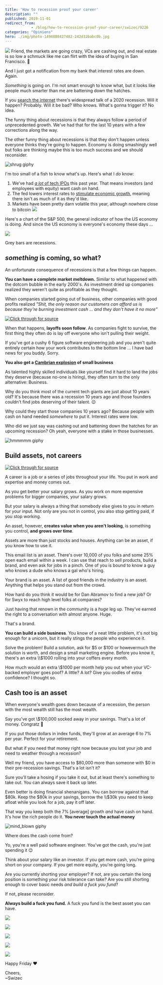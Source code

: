 ```yaml
---
title: 'How to recession proof your career'
description: ""
published: 2019-11-01
redirect_from: 
            - /blog/how-to-recession-proof-your-career/swizec/9226
categories: "Opinions"
hero: ./img/photo-1494888427482-242d32babc0b.jpg
---
```


![](./img/photo-1494888427482-242d32babc0b.jpg) Friend, the markets are going crazy, VCs are cashing out, and real estate is so low a schmuck like me can flirt with the idea of buying in San Francisco. 🤨

And I just got a notification from my bank that interest rates are down. Again.

_Something_ is going on. I'm not smart enough to know what, but it looks like people much smarter than me are battening down the hatches.

If you [search the internet](https://www.google.com/search?q=is+a+recession+comign&oq=is+a+recession+comign&aqs=chrome..69i57.2584j0j1&sourceid=chrome&ie=UTF-8) there's widespread talk of a 2020 recession. Will it happen? Probably. Will it be bad? Who knows. What's gonna trigger it? No idea.

The funny thing about recessions is that they always follow a period of unprecedented growth. We've had that for the last 10 years with a few corrections along the way.

The other funny thing about recessions is that they don't happen unless everyone thinks they're going to happen. Economy is doing smashingly well but folks are thinking maybe this is too much success and we should reconsider.

![shrug giphy](./img/media-G5X63GrrLjjVK-giphy.gif)

I'm too small of a fish to know what's up. Here's what I _do_ know:

1.  We've had [_a lot_ of tech IPOs](https://www.cnbc.com/2019/10/10/a-wave-of-recent-ipos-will-soon-be-eligible-for-selling.html) this past year. That means investors (and employees with equity) want cash on hand.
2.  The fed lowers interest rates to [stimulate economic growth](https://www.investopedia.com/articles/economics/08/interest-rate-affecting-consumers.asp), meaning there isn't as much of it as they'd like.
3.  Markets have been pretty darn volatile this year, although nowhere close to bitcoin ![](./img/6JOwuMe.png)

Here's a chart of the S&P 500, the general indicator of how the US economy is doing. And since the US economy is everyone's economy these days ...

![](./img/b9Qghg3.png)

Grey bars are recessions.

## _something_ is coming, so what?

An unfortunate consequence of recessions is that a few things can happen.

**You can have a complete market meltdown.** Similar to what happened with the dotcom bubble in the early 2000's. As investment dried up companies realized they weren't quite as profitable as they thought.

When companies started going out of business, other companies with good profits realized _"Shit, the only reason our customers can afford us is because they're burning investment cash ... and they don't have it no more"_

[![Click through for source](./img/techletter.app-screenshot-1572626939771.png)](https://twitter.com/Swizec/status/1126593700153286657)

When that happens, **layoffs soon follow**. As companies fight to survive, the first thing they often do is lay off everyone who isn't pulling their weight.

If you've got a cushy 6 figure software engineering job and you aren't quite entirely certain how your work contributes to the bottom line ... I have bad news for you buddy. Sorry.

**You also get a [Cambrian explosion](https://en.wikipedia.org/wiki/Cambrian_explosion) of small business**

As talented highly skilled individuals like yourself find it hard to land the jobs they deserve (because no-one is hiring), they often turn to the only alternative: Business.

Why do you think most of the current tech giants are just about 10 years old? It's because there was a recession 10 years ago and those founders couldn't find jobs deserving of their talent. 😉

Why could they start those companies 10 years ago? Because people with cash on hand needed _somewhere_ to put it. Interest rates were low.

Who did we just say was cashing out and battening down the hatches for an upcoming recession? Oh yeah, everyone with a stake in those businesses.

![hmmmmm giphy](./img/media-3oz8xsktUFaHKnrgli-giphy-downsized-medium.gif)

## Build assets, not careers

[![Click through for source](./img/techletter.app-screenshot-1572626937994.png)](https://twitter.com/Swizec/status/1189753875424612352)

A career is a job or a series of jobs throughout your life. You put in work and expertise and money comes out.

As you get better your salary grows. As you work on more expensive problems for bigger companies, your salary grows.

But your salary is always a thing that somebody else gives to you in return for your input. Not only are you not in control, you also stop getting paid, if you stop working.

An asset, however, **creates value when you aren't looking**, is something you control, **and grows over time**.

Assets are more than just stocks and houses. Anything can be an asset, if you know how to use it.

This email list is an asset. There's over 10,000 of you folks and some 25% open each email within a week. I can use that reach to sell products, build a brand, and even ask for jobs in a pinch. One of you is bound to know a guy who knows a dude who knows a gal who's hiring.

Your brand is an asset. A list of good friends in the industry is an asset. Anything that helps you stand out from the crowd.

How hard do you think it would be for Dan Abramov to find a new job? Or for Swyx to reach high level folks at companies?

Just having that renown in the community is a _huge_ leg up. They've earned the right to a conversation with almost anyone. Huge.

That's a brand.

**You can build a side business**. You know of a neat little problem, it's not big enough for a unicorn, but it really stings the people who experience it.

Solve the problem! Build a solution, ask for $5 or $100 or howevermuch the solution is worth, and design a small marketing engine. Before you know it, there's an extra \\$1000 rolling into your coffers every month.

How much would an extra \\$1000 per month help you out when your VC-backed employer goes poof? A little? A lot? Give you oodles of extra confidence? I thought so.

## Cash too is an asset

When everyone's wealth goes down because of a recession, the person with the most wealth still has the most wealth.

Say you've got \\$100,000 socked away in your savings. That's a lot of money. Congratz 👏

If you put those dollars in index funds, they'll grow at an average 6 to 7% per year. Perfect for your retirement.

But what if you need that money right now because you lost your job and need to weather through a recession?

Well my friend, you have access to $80,000 more than someone with $0 in their pre-recession savings. That's a lot isn't it?

Sure you'll take a hosing if you take it out, but at least there's something to take out. You can always save it back up later.

Even better is doing financial shenanigans. You can borrow against that $80k. Keep the $80k in your savings, borrow the \\$30k you need to keep afloat while you look for a job, pay it off later.

That way you keep both the 7% \[average] growth _and_ have cash on hand. It's how the rich people do it. **You never touch the actual money**

![mind_blown giphy](./img/media-26ufdipQqU2lhNA4g-giphy.gif)

Where does the cash come from?

Yo, you're a well paid software engineer. You've got the cash, you're just spending it 😉

Think about your salary like an investor. If you get more cash, you're going short on your company. If you get more equity, you're going long.

Are you currently shorting your employer? If not, are you certain the long position is something your risk tolerance can take? Are you still shorting enough to cover basic needs _and build a fuck you fund_?

If not, please reconsider.

**Always build a fuck you fund.** A fuck you fund is the best asset you can have.

![](./img/iN3C60H.gif)

![](./img/dLcAWJD.gif)

![](./img/kVwecsK.gif)

![](./img/Ip9Z69v.gif)

![](./img/RyjqCeq.gif)

Happy Friday ❤️

Cheers,  
~Swizec
